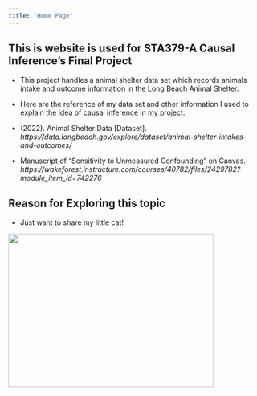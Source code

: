 ```yaml
---
title: "Home Page"
---
```


## This is website is used for STA379-A Causal Inference's Final Project

  * This project handles a animal shelter data set which records animals intake and outcome information in the Long Beach Animal Shelter.
  
  * Here are the reference of my data set and other information I used to explain the idea of causal inference in my project:
  
  * (2022). Animal Shelter Data [Dataset]. <i> https://data.longbeach.gov/explore/dataset/animal-shelter-intakes-and-outcomes/</i>
  
  * Manuscript of "Sensitivity to Unmeasured Confounding" on Canvas. <i> https://wakeforest.instructure.com/courses/40782/files/2429782?module_item_id=742276 </i>
  
## Reason for Exploring this topic  

  * Just want to share my little cat!

<img src = "img/IMG_6036.JPG" height="306px" width="408px" />